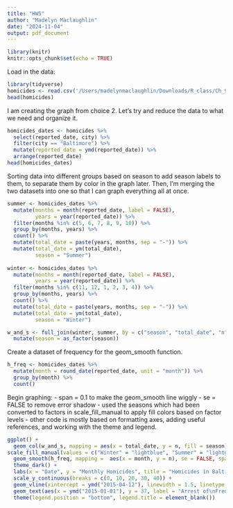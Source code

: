 ```yaml
---
title: "HW5"
author: "Madelyn Maclaughlin"
date: "2024-11-04"
output: pdf_document
---
```


```r
library(knitr)
knitr::opts_chunk$set(echo = TRUE)
```

Load in the data:
```r
library(tidyverse)
homicides <- read.csv('/Users/madelynmaclaughlin/Downloads/R_class/Ch_9/data/homicides.csv')
head(homicides)
```

I am creating the graph from choice 2. Let's try and reduce the data to what we need and organize it.
```r
homicides_dates <- homicides %>% 
  select(reported_date, city) %>% 
  filter(city == "Baltimore") %>% 
  mutate(reported_date = ymd(reported_date)) %>% 
  arrange(reported_date)
head(homicides_dates)
```

Sorting data into different groups based on season to add season labels to them, to separate them by color in the graph later. Then, I'm merging the two datasets into one so that I can graph everything all at once.
```r
summer <- homicides_dates %>% 
  mutate(months = month(reported_date, label = FALSE),
         years = year(reported_date)) %>% 
  filter(months %in% c(5, 6, 7, 8, 9, 10)) %>% 
  group_by(months, years) %>% 
  count() %>% 
  mutate(total_date = paste(years, months, sep = "-")) %>% 
  mutate(total_date = ym(total_date),
         season = "Summer")
  
winter <- homicides_dates %>% 
  mutate(months = month(reported_date, label = FALSE),
         years = year(reported_date)) %>% 
  filter(months %in% c(11, 12, 1, 2, 3, 4)) %>% 
  group_by(months, years) %>% 
  count() %>% 
  mutate(total_date = paste(years, months, sep = "-")) %>% 
  mutate(total_date = ym(total_date),
         season = "Winter")

w_and_s <- full_join(winter, summer, by = c("season", "total_date", "n", "years", "months")) %>% 
  mutate(season = as_factor(season))
```

Create a dataset of frequency for the geom_smooth function.
```r
h_freq <- homicides_dates %>% 
  mutate(month = round_date(reported_date, unit = "month")) %>% 
  group_by(month) %>% 
  count()
```


Begin graphing:
- span = 0.1 to make the geom_smooth line wiggly
- se = FALSE to remove error shadow
- used the seasons which had been converted to factors in scale_fill_manual to apply fill colors based on factor levels
- other code is mostly based on formatting axes, adding useful references, and working with the theme and legend.
```r
ggplot() +
  geom_col(w_and_s, mapping = aes(x = total_date, y = n, fill = season), color = "gray50") +
scale_fill_manual(values = c("Winter" = "lightblue", "Summer" = "lightgray")) +
  geom_smooth(h_freq, mapping =  aes(x = month, y = n), se = FALSE, span = 0.1) +
  theme_dark() +
  labs(x = "Date", y = "Monthly Homicides", title = "Homicides in Baltimore, MD") +
  scale_y_continuous(breaks = c(0, 10, 20, 30, 40)) +
  geom_vline(xintercept = ymd("2015-04-12"), linewidth = 1.5, linetype = 8, color = "red") +
  geom_text(aes(x = ymd("2015-01-01"), y = 37, label = "Arrest of\nFreddie Gray"), color = "white", hjust = 1) +
  theme(legend.position = "bottom", legend.title = element_blank())
```












